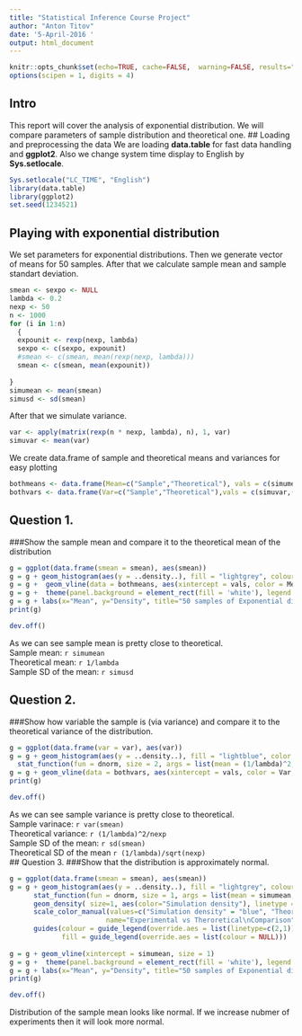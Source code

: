 ```yaml
---
title: "Statistical Inference Course Project"
author: "Anton Titov"
date: '5-April-2016 '
output: html_document
---
```


```r
knitr::opts_chunk$set(echo=TRUE, cache=FALSE,  warning=FALSE, results="hide")
options(scipen = 1, digits = 4)
```
## Intro
This report will cover the analysis of exponential distribution. We will compare parameters of sample distribution and theoretical one. 
## Loading and preprocessing the data
We are loading **data.table** for fast data handling and **ggplot2**. 
Also we change system time display to English by **Sys.setlocale**.
```r
Sys.setlocale("LC_TIME", "English")
library(data.table)
library(ggplot2)
set.seed(1234521)
```
## Playing with exponential distribution
We set parameters for exponential distributions. 
Then we generate vector of means for 50 samples.
After that we calculate sample mean and sample standart deviation.
```r
smean <- sexpo <- NULL
lambda <- 0.2
nexp <- 50
n <- 1000
for (i in 1:n) 
  {
  expounit <- rexp(nexp, lambda)
  sexpo <- c(sexpo, expounit)
  #smean <- c(smean, mean(rexp(nexp, lambda)))
  smean <- c(smean, mean(expounit))
  
}
simumean <- mean(smean)
simusd <- sd(smean)
```
After that we simulate variance.
```r
var <- apply(matrix(rexp(n * nexp, lambda), n), 1, var)
simuvar <- mean(var)
```
We create data.frame of sample and theoretical means and variances for easy plotting
```r
bothmeans <- data.frame(Mean=c("Sample","Theoretical"), vals = c(simumean,1/lambda))
bothvars <- data.frame(Var=c("Sample","Theoretical"),vals = c(simuvar,(1/lambda)^2))
```

## Question 1. 
###Show the sample mean and compare it to the theoretical mean of the distribution

```r
g = ggplot(data.frame(smean = smean), aes(smean))
g = g + geom_histogram(aes(y = ..density..), fill = "lightgrey", colour = "black", bins=50) 
g = g +  geom_vline(data = bothmeans, aes(xintercept = vals, color = Mean, linetype = Mean), size = 1)
g = g +  theme(panel.background = element_rect(fill = 'white'), legend.position = "bottom")
g = g + labs(x="Mean", y="Density", title="50 samples of Exponential distribution mean")
print(g)
```
```r
dev.off()
```
As we can see sample mean is pretty close to theoretical.  
Sample mean: `r simumean`  
Theoretical mean: `r 1/lambda`  
Sample SD of the mean: `r simusd` 

## Question 2. 
###Show how variable the sample is (via variance) and compare it to the theoretical variance of the distribution.


```r
g = ggplot(data.frame(var = var), aes(var))
g = g + geom_histogram(aes(y = ..density..), fill = "lightblue", color = "black", bins=50) + 
  stat_function(fun = dnorm, size = 2, args = list(mean = (1/lambda)^2, sd = sd(var)))
g = g + geom_vline(data = bothvars, aes(xintercept = vals, color = Var, linetype = Var),size = 1)
print(g)
```
```r
dev.off()
```
As we can see sample variance is pretty close to theoretical.  
Sample varinace: `r var(smean)`  
Theoretical variance: `r (1/lambda)^2/nexp`  
Sample SD of the mean: `r sd(smean)`  
Theoretical SD of the mean `r (1/lambda)/sqrt(nexp)`  
## Question 3.
###Show that the distribution is approximately normal.

```r
g = ggplot(data.frame(smean = smean), aes(smean))
g = g + geom_histogram(aes(y = ..density..), fill = "lightgrey", colour = "black", bins=50) + 
      stat_function(fun = dnorm, size = 1, args = list(mean = simumean, sd = simusd), aes(color="Theoretical density") ) +
      geom_density( size=1, aes(color="Simulation density"), linetype = 2) +
      scale_color_manual(values=c("Simulation density" = "blue", "Theoretical density" = "red"), 
                        name="Experimental vs Theroretical\nComparison") +
      guides(colour = guide_legend(override.aes = list(linetype=c(2,1))), 
             fill = guide_legend(override.aes = list(colour = NULL)))
      
g = g + geom_vline(xintercept = simumean, size = 1)
g = g +  theme(panel.background = element_rect(fill = 'white'), legend.position = "bottom")
g = g + labs(x="Mean", y="Density", title="50 samples of Exponential distribution mean")
print(g)
```
```r
dev.off()
```
Distribution of the sample mean looks like normal. If we increase nubmer of experiments then it will look more normal. 